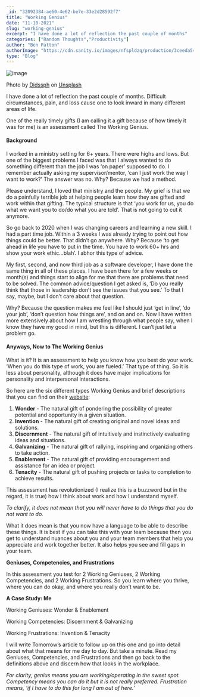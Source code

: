 ```yaml
---
_id: "32092384-ae60-4e62-be7e-33e2d28592f7"
title: "Working Genius"
date: "11-10-2021"
slug: "working-genius"
excerpt: "I have done a lot of reflection the past couple of months"
categories: ["Random Thoughts","Productivity"]
author: "Ben Patton"
authorImage: "https://cdn.sanity.io/images/nfspldzq/production/3ceeda54221c7c0614ecc51f955c7be39a1da34e-512x512.jpg"
type: "Blog"
---
```


![image](https://cdn.sanity.io/images/nfspldzq/production/bc3a1b6d5ca384723cb192a504eb015fb95690e9-1600x840.png?w=450)

Photo by [Didssph](https://unsplash.com/@didsss?utm_source=medium&utm_medium=referral) on [Unsplash](https://unsplash.com?utm_source=medium&utm_medium=referral)

I have done a lot of reflection the past couple of months. Difficult circumstances, pain, and loss cause one to look inward in many different areas of life.

One of the really timely gifts (I am calling it a gift because of how timely it was for me) is an assessment called The Working Genius.

#### Background

I worked in a ministry setting for 6+ years. There were highs and lows. But one of the biggest problems I faced was that I always wanted to do something different than the job I was ‘on paper’ supposed to do. I remember actually asking my supervisor/mentor, ‘can I just work the way I want to work?’ The answer was no. Why? Because we had a method.

Please understand, I loved that ministry and the people. My grief is that we do a painfully terrible job at helping people learn how they are gifted and work within that gifting. The typical structure is that ‘you work for us, you do what we want you to do/do what you are told’. That is not going to cut it anymore.

So go back to 2020 when I was changing careers and learning a new skill. I had a part time job. Within a 3 weeks I was already trying to point out how things could be better. That didn’t go anywhere. Why? Because ‘to get ahead in life you have to put in the time. You have to work 60+ hrs and show your work ethic…blah’. I abhor this type of advice.

My first, second, and now third job as a software developer, I have done the same thing in all of these places. I have been there for a few weeks or month(s) and things start to align for me that there are problems that need to be solved. The common advice/question I get asked is, ‘Do you really think that those in leadership don’t see the issues that you see.’ To that I say, maybe, but I don’t care about that question.

Why? Because the question makes me feel like I should just ‘get in line’, ‘do your job’, ‘don’t question how things are’, and on and on. Now I have written more extensively about how I am wrestling through what people say, when I know they have my good in mind, but this is different. I can’t just let a problem go.

#### Anyways, Now to The Working Genius

What is it? It is an assessment to help you know how you best do your work. ‘When you do this type of work, you are fueled.’ That type of thing. So it is less about personality, although it does have major implications for personality and interpersonal interactions.

So here are the six different types Working Genius and brief descriptions that you can find on their [website](https://www.workinggenius.com/):

1.  **Wonder** - The natural gift of pondering the possibility of greater potential and opportunity in a given situation.
2.  **Invention** - The natural gift of creating original and novel ideas and solutions.
3.  **Discernment** - The natural gift of intuitively and instinctively evaluating ideas and situations.
4.  **Galvanizing** - The natural gift of rallying, inspiring and organizing others to take action.
5.  **Enablement** - The natural gift of providing encouragement and assistance for an idea or project.
6.  **Tenacity** - The natural gift of pushing projects or tasks to completion to achieve results.

This assessment has revolutionized (I realize this is a buzzword but in the regard, it is true) how I think about work and how I understand myself.

*To clarify, it does not mean that you will never have to do things that you do not want to do.*

What it does mean is that you now have a language to be able to describe these things. It is best if you can take this with your team because then you get to understand nuances about you and your team members that help you appreciate and work together better. It also helps you see and fill gaps in your team.

**Geniuses, Competencies, and Frustrations**

In this assessment you test for 2 Working Geniuses, 2 Working Competencies, and 2 Working Frustrations. So you learn where you thrive, where you can do okay, and where you really don’t want to be.

**A Case Study: Me**

Working Geniuses: Wonder & Enablement

Working Competencies: Discernment & Galvanizing

Working Frustrations: Invention & Tenacity

I will write Tomorrow’s article to follow up on this one and go into detail about what that means for me day to day. But take a minute. Read my Geniuses, Competencies, and Frustrations and then go back to the definitions above and discern how that looks in the workplace.

*For clarity, genius means you are working/operating in the sweet spot. Competency means you can do it but it is not really preferred. Frustration means, ‘if I have to do this for long I am out of here.’*


